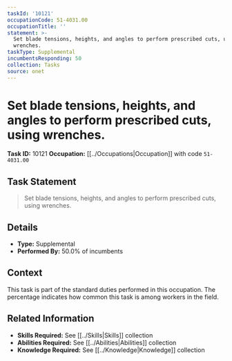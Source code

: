 ```yaml
---
taskId: '10121'
occupationCode: 51-4031.00
occupationTitle: ''
statement: >-
  Set blade tensions, heights, and angles to perform prescribed cuts, using
  wrenches.
taskType: Supplemental
incumbentsResponding: 50
collection: Tasks
source: onet
---
```

# Set blade tensions, heights, and angles to perform prescribed cuts, using wrenches.

**Task ID:** 10121
**Occupation:** [[../Occupations|Occupation]] with code `51-4031.00`

## Task Statement

> Set blade tensions, heights, and angles to perform prescribed cuts, using wrenches.

## Details

- **Type:** Supplemental
- **Performed By:** 50.0% of incumbents

## Context

This task is part of the standard duties performed in this occupation. The percentage indicates how common this task is among workers in the field.

## Related Information

- **Skills Required:** See [[../Skills|Skills]] collection
- **Abilities Required:** See [[../Abilities|Abilities]] collection
- **Knowledge Required:** See [[../Knowledge|Knowledge]] collection
